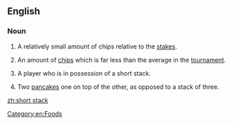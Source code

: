 ==English==

===Noun===
{{en-noun|head=[[short]] [[stack]]}}

# {{poker}} A relatively small amount of chips relative to the [[stakes]].
# {{context|poker tournament}} An amount of [[chips]] which is far less than the average in the [[tournament]].
# {{poker}} A player who is in possession of a short stack.
# Two [[pancake]]s one on top of the other, as opposed to a stack of three.

[[Category:en:Foods]]

[[zh:short stack]]